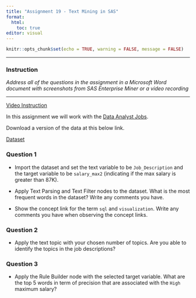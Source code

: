 ```yaml
---
title: "Assignment 19 - Text Mining in SAS"
format: 
  html: 
    toc: true
editor: visual
---
```


```r
knitr::opts_chunk$set(echo = TRUE, warning = FALSE, message = FALSE)
```

------------------------------------------------------------------------

### Instruction

*Address all of the questions in the assignment in a Microsoft Word document with screenshots from SAS Enterprise Miner or a video recording*

------------------------------------------------------------------------

[Video Instruction](https://bryant.hosted.panopto.com/Panopto/Pages/Viewer.aspx?id=76ff0125-1661-48c3-bde7-b15b0108f5c4)

In this assignment we will work with the [Data Analyst Jobs](https://www.kaggle.com/datasets/andrewmvd/data-analyst-jobs). 

Download a version of the data at this below link. 

[Dataset](DataAnalyst4.xlsx)

### Question 1

- Import the dataset and set the text variable to be `Job_Description` and the target variable to be `salary_max2` (indicating if the max salary is greater than 87K). 

- Apply Text Parsing and Text Filter nodes to the dataset. What is the most frequent words in the dataset? Write any comments you have. 

- Show the concept link for the term `sql` and `visualization`. Write any comments you have when observing the concept links.  

### Question 2

- Apply the text topic with your chosen number of topics. Are you able to identify the topics in the job descriptions? 

### Question 3

- Apply the Rule Builder node with the selected target variable. What are the top 5 words in term of precision that are associated with the `High` maximum salary?
